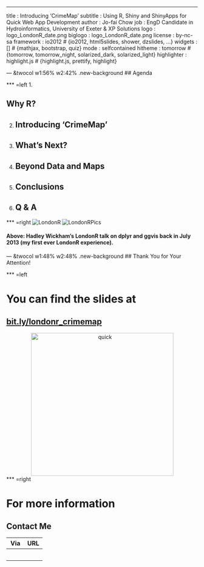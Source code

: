 ---
title       : Introducing 'CrimeMap'
subtitle    : Using R, Shiny and ShinyApps for Quick Web App Development
author      : Jo-fai Chow
job         : EngD Candidate in Hydroinformatics, University of Exeter & XP Solutions
logo        : logo_LondonR_date.png
biglogo     : logo_LondonR_date.png
license     : by-nc-sa
framework   : io2012        # {io2012, html5slides, shower, dzslides, ...}
widgets     : []            # {mathjax, bootstrap, quiz}
mode        : selfcontained
hitheme     : tomorrow      # {tomorrow, tomorrow_night, solarized_dark, solarized_light}
highlighter : highlight.js  # {highlight.js, prettify, highlight}


--- &twocol w1:56% w2:42% .new-background
## Agenda

*** =left
1. <h2>Why R?</h2>
2. <h2>Introducing 'CrimeMap'</h2>
3. <h2>What's Next?</h2>
4. <h2>Beyond Data and Maps</h2>
5. <h2>Conclusions</h2>
6. <h2>Q & A</h2>


*** =right
![LondonR](images/londonr_date_trim.png)
![LondonRPics](images/londonr_photos.jpg)
<h4>Above: <b>Hadley Wickham's</b> LondonR talk on <b>dplyr</b> and <b>ggvis</b> back in July 2013 (my first ever LondonR experience).</h4>


--- &twocol w1:48% w2:48% .new-background
## Thank You for Your Attention!

*** =left
<h1>You can find the slides at </h1><h2><a href="http://londonr_crimemap/" target="_blank">bit.ly/londonr_crimemap</a></h2>
  
  
<center><img src="images/example_quickoutput.png" alt="quick" width="375"></center>

*** =right
<h1>For more information</h1><h2>Contact Me</h2>

Via       | URL
-----------|-----------
<h3>Blog</h3>      | <h3><a href="http://bit.ly/blenditbayes/" target="_blank">bit.ly/blenditbayes</a><h3>
<h3>Twitter</h3>   | <h3><a href="https://twitter.com/matlabulous/" target="_blank">@matlabulous</a></h3>
<h3>E-mail</h3>    | <h3>[jofai.chow@gmail.com](mailto:jofai.chow@gmail.com)</h3>
<h3>LinkedIn</h3>  | <h3><a href="http://bit.ly/linkedin_jofaichow/" target="_blank">bit.ly/linkedin_jofaichow</a></h3>
<h3>GitHub</h3>    | <h3><a href="http://bit.ly/github_woobe/" target="_blank">bit.ly/github_woobe</a></h3>
